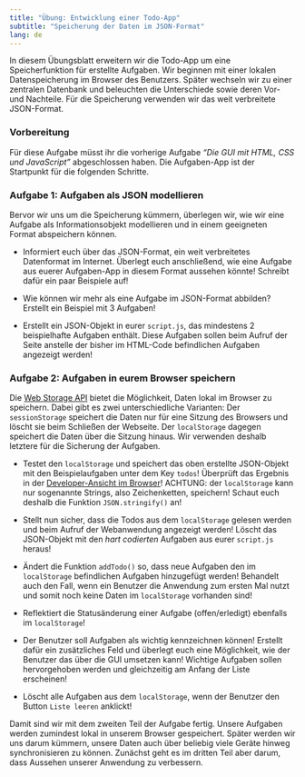 ```yaml
---
title: "Übung: Entwicklung einer Todo-App"
subtitle: "Speicherung der Daten im JSON-Format"
lang: de
---
```


In diesem Übungsblatt erweitern wir die Todo-App um eine Speicherfunktion für erstellte Aufgaben. Wir beginnen mit einer lokalen Datenspeicherung im Browser des Benutzers. Später wechseln wir zu einer zentralen Datenbank und beleuchten die Unterschiede sowie deren Vor- und Nachteile. Für die Speicherung verwenden wir das weit verbreitete JSON-Format.

### Vorbereitung

Für diese Aufgabe müsst ihr die vorherige Aufgabe *"Die GUI mit HTML, CSS und JavaScript"* abgeschlossen haben. Die Aufgaben-App ist der Startpunkt für die folgenden Schritte.

### Aufgabe 1: Aufgaben als JSON modellieren

Bervor wir uns um die Speicherung kümmern, überlegen wir, wie wir eine Aufgabe als Informationsobjekt modellieren und in einem geeigneten Format abspeichern können.

- Informiert euch über das JSON-Format, ein weit verbreitetes Datenformat im Internet. Überlegt euch anschließend, wie eine Aufgabe aus euerer Aufgaben-App in diesem Format aussehen könnte! Schreibt dafür ein paar Beispiele auf!

- Wie können wir mehr als eine Aufgabe im JSON-Format abbilden? Erstellt ein Beispiel mit 3 Aufgaben!

- Erstellt ein JSON-Objekt in eurer `script.js`, das mindestens 2 beispielhafte Aufgaben enthält. Diese Aufgaben sollen beim Aufruf der Seite anstelle der bisher im HTML-Code befindlichen Aufgaben angezeigt werden!

### Aufgabe 2: Aufgaben in eurem Browser speichern

Die [Web Storage API](https://developer.mozilla.org/en-US/docs/Web/API/Web_Storage_API) bietet die Möglichkeit, Daten lokal im Browser zu speichern. Dabei gibt es zwei unterschiedliche Varianten: Der `sessionStorage` speichert die Daten nur für eine Sitzung des Browsers und löscht sie beim Schließen der Webseite. Der `localStorage` dagegen speichert die Daten über die Sitzung hinaus. Wir verwenden deshalb letztere für die Sicherung der Aufgaben.

- Testet den `localStorage` und speichert das oben erstellte JSON-Objekt mit den Beispielaufgaben unter dem Key `todos`! Überprüft das Ergebnis in der [Developer-Ansicht im Browser](https://developer.chrome.com/docs/devtools/storage/localstorage/)! ACHTUNG: der `localStorage` kann nur sogenannte Strings, also Zeichenketten, speichern! Schaut euch deshalb die Funktion `JSON.stringify()` an!

- Stellt nun sicher, dass die Todos aus dem `localStorage` gelesen werden und beim Aufruf der Webanwendung angezeigt werden! Löscht das JSON-Objekt mit den *hart codierten* Aufgaben aus eurer `script.js` heraus!

- Ändert die Funktion `addTodo()` so, dass neue Aufgaben den im `localStorage` befindlichen Aufgaben hinzugefügt werden! Behandelt auch den Fall, wenn ein Benutzer die Anwendung zum ersten Mal nutzt und somit noch keine Daten im `localStorage` vorhanden sind!

- Reflektiert die Statusänderung einer Aufgabe (offen/erledigt) ebenfalls im `localStorage`!

- Der Benutzer soll Aufgaben als wichtig kennzeichnen können! Erstellt dafür ein zusätzliches Feld und überlegt euch eine Möglichkeit, wie der Benutzer das über die GUI umsetzen kann! Wichtige Aufgaben sollen hervorgehoben werden und gleichzeitig am Anfang der Liste erscheinen!

- Löscht alle Aufgaben aus dem `localStorage`, wenn der Benutzer den Button `Liste leeren` anklickt!

Damit sind wir mit dem zweiten Teil der Aufgabe fertig. Unsere Aufgaben werden zumindest lokal in unserem Browser gespeichert. Später werden wir uns darum kümmern, unsere Daten auch über beliebig viele Geräte hinweg synchronisieren zu können. Zunächst geht es im dritten Teil aber darum, dass Aussehen unserer Anwendung zu verbessern.

